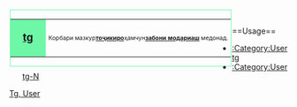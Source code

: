 <div style="float:left;border:solid #6ef7a7 1px;margin:1px;">
{| cellspacing="0" style="width:238px;background:#c5fcdc;"
| style="width:45px;height:45px;background:#6ef7a7;text-align:center;font-size:14pt;" | '''[[塔吉克语|tg]]'''
| style="font-size:8pt;padding:4pt;line-height:1.25em;" |Корбари мазкур''' [[:Category:User tg-N|тоҷикиро]] '''ҳамчун''' [[:Category:User tg|забони модариаш]]''' медонад.
|}</div><includeonly>[[Category:User tg|{{PAGENAME}}]][[Category:User tg-N|{{PAGENAME}}]]
</includeonly><noinclude> <br style="clear:both" />
==Usage==

*[[:Category:User tg]]
*[[:Category:User tg-N]]
[[Category:Language user templates|Tg, User]]
</noinclude>